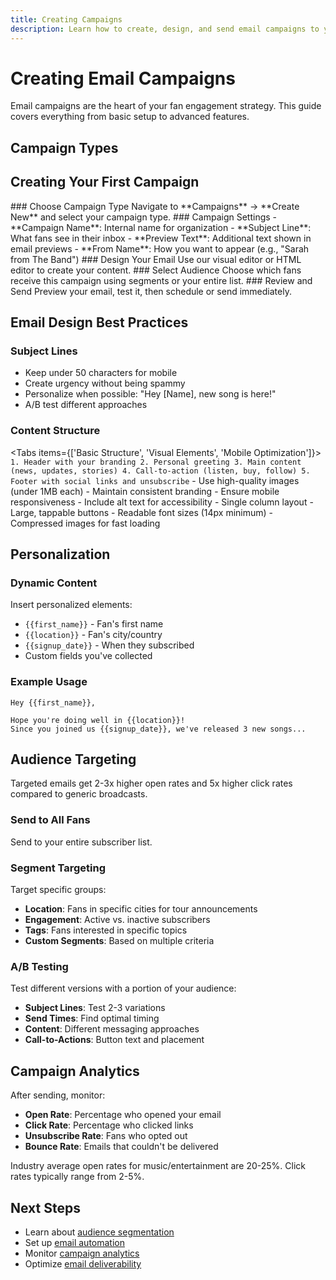 ```yaml
---
title: Creating Campaigns
description: Learn how to create, design, and send email campaigns to your fans
---
```



# Creating Email Campaigns

Email campaigns are the heart of your fan engagement strategy. This guide covers everything from basic setup to advanced features.

## Campaign Types

<Cards>
  <Card title="Newsletter" description="Regular updates about your music, tours, and creative process." />
  <Card title="Announcement" description="Important news like album releases, tour dates, or merchandise launches." />
  <Card title="Welcome Series" description="Automated sequence for new subscribers to introduce them to your music." />
  <Card title="Re-engagement" description="Target inactive subscribers to win them back." />
</Cards>

## Creating Your First Campaign

<Steps>
  <Step>
    ### Choose Campaign Type
    Navigate to **Campaigns** → **Create New** and select your campaign type.
  </Step>
  
  <Step>
    ### Campaign Settings
    - **Campaign Name**: Internal name for organization
    - **Subject Line**: What fans see in their inbox
    - **Preview Text**: Additional text shown in email previews
    - **From Name**: How you want to appear (e.g., "Sarah from The Band")
  </Step>
  
  <Step>
    ### Design Your Email
    Use our visual editor or HTML editor to create your content.
  </Step>
  
  <Step>
    ### Select Audience
    Choose which fans receive this campaign using segments or your entire list.
  </Step>
  
  <Step>
    ### Review and Send
    Preview your email, test it, then schedule or send immediately.
  </Step>
</Steps>

## Email Design Best Practices

### Subject Lines
- Keep under 50 characters for mobile
- Create urgency without being spammy
- Personalize when possible: "Hey [Name], new song is here!"
- A/B test different approaches

### Content Structure

<Tabs items={['Basic Structure', 'Visual Elements', 'Mobile Optimization']}>
  <Tab value="Basic Structure">
    ```
    1. Header with your branding
    2. Personal greeting
    3. Main content (news, updates, stories)
    4. Call-to-action (listen, buy, follow)
    5. Footer with social links and unsubscribe
    ```
  </Tab>
  <Tab value="Visual Elements">
    - Use high-quality images (under 1MB each)
    - Maintain consistent branding
    - Ensure mobile responsiveness
    - Include alt text for accessibility
  </Tab>
  <Tab value="Mobile Optimization">
    - Single column layout
    - Large, tappable buttons
    - Readable font sizes (14px minimum)
    - Compressed images for fast loading
  </Tab>
</Tabs>

## Personalization

### Dynamic Content
Insert personalized elements:
- `{{first_name}}` - Fan's first name
- `{{location}}` - Fan's city/country
- `{{signup_date}}` - When they subscribed
- Custom fields you've collected

### Example Usage
```text
Hey {{first_name}},

Hope you're doing well in {{location}}! 
Since you joined us {{signup_date}}, we've released 3 new songs...
```

## Audience Targeting

<Callout type="info">
Targeted emails get 2-3x higher open rates and 5x higher click rates compared to generic broadcasts.
</Callout>

### Send to All Fans
Send to your entire subscriber list.

### Segment Targeting
Target specific groups:
- **Location**: Fans in specific cities for tour announcements
- **Engagement**: Active vs. inactive subscribers
- **Tags**: Fans interested in specific topics
- **Custom Segments**: Based on multiple criteria

### A/B Testing
Test different versions with a portion of your audience:
- **Subject Lines**: Test 2-3 variations
- **Send Times**: Find optimal timing
- **Content**: Different messaging approaches
- **Call-to-Actions**: Button text and placement

## Campaign Analytics

After sending, monitor:
- **Open Rate**: Percentage who opened your email
- **Click Rate**: Percentage who clicked links
- **Unsubscribe Rate**: Fans who opted out
- **Bounce Rate**: Emails that couldn't be delivered

<Callout type="tip">
Industry average open rates for music/entertainment are 20-25%. Click rates typically range from 2-5%.
</Callout>

## Next Steps

- Learn about [audience segmentation](/docs/audience/segmentation)
- Set up [email automation](/docs/automation)
- Monitor [campaign analytics](/docs/analytics)
- Optimize [email deliverability](/docs/domain-setup)